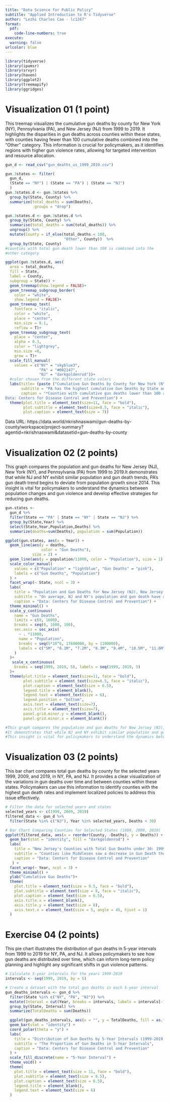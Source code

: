 ```yaml
---
title: "Data Science for Public Policy"
subtitle: "Applied Introduction to R's Tidyverse"
author: "Lezhi Charles Cao - lc1267"
format: 
  pdf:
    code-line-numbers: true
execute: 
  warning: false
urlcolor: blue
---
```


\vspace{0.1in}

```r
library(tidyverse)
library(ipumsr)
library(srvyr)
library(haven)
library(ggplot2)
library(treemapify)
library(ggridges)

```


# Visualization 01 (1 point)

This treemap visualizes the cumulative gun deaths by county for New York (NY), Pennsylvania (PA), and New Jersey (NJ) from 1999 to 2019. It highlights the disparities in gun deaths across counties within these states, with counties having fewer than 100 cumulative deaths combined into the "Other" category. This information is crucial for policymakers, as it identifies regions with higher gun violence rates, allowing for targeted intervention and resource allocation.

```r
gun_d <- read_csv("gun_deaths_us_1999_2019.csv")

gun.3states <- filter(
  gun_d, 
  (State == "NY") | (State == "PA") | (State == "NJ")
  ) 
gun.3states.d <- gun.3states %>% 
  group_by(State, County) %>% 
  summarize(total_deaths = sum(Deaths), 
            .groups = "drop") 

gun.3states.d <- gun.3states.d %>% 
  group_by(State, County) %>% 
  summarise(total_deaths = sum(total_deaths)) %>% 
  ungroup() %>% 
  mutate(County = if_else(total_deaths < 100, 
                          "Other", County))  %>%
  group_by(State, County) 
#counties with total gun death lower than 100 is combined into the
#other category

ggplot(gun.3states.d, aes(
  area = total_deaths, 
  fill = State, 
  label = County, 
  subgroup = State)) + 
  geom_treemap(show.legend = FALSE)+ 
  geom_treemap_subgroup_border(
    color = "white", 
    show.legend = FALSE)+ 
  geom_treemap_text(
    fontface = "italic", 
    color = "white", 
    place = "center",  
    min.size = 0.1, 
    reflow = T)+ 
  geom_treemap_subgroup_text(
    place = "center", 
    alpha = 0.3, 
    color = "lightgrey", 
    min.size =0,
    grow = T)+ 
  scale_fill_manual(
    values = c("NY" = "skyblue3", 
               "PA" = "#002147",
               "NJ" = "darkgoldenrod"))+ 
  #color chosen from the different state colors 
  labs(title= (paste ("Cumulative Gun Deaths by County for New York (NY), Pennsylvania (PA) and \nNew Jersey (NJ): 1999 - 2019*")), 
       subtitle = "PA has the highest cumulative Gun Deaths by State and Individual County", 
       caption = "*Counties with cumulative gun deaths lower than 100 are merged into the other category
Data: Centers for Disease Control and Prevention") +
  theme(plot.title = element_text(size=11, face = "bold"),
        plot.subtitle = element_text(size=8.5, face = "italic"),
        plot.caption = element_text(size = 7))

```

Data URL: https://data.world/nkrishnaswami/gun-deaths-by-county/workspace/project-summary?agentid=nkrishnaswami&datasetid=gun-deaths-by-county
\newpage

# Visualization 02 (2 points)

This graph compares the population and gun deaths for New Jersey (NJ), New York (NY), and Pennsylvania (PA) from 1999 to 2019.It demonstrates that while NJ and NY exhibit similar population and gun death trends, PA's gun death trend begins to deviate from population growth since 2014. This insight is vital for policymakers to understand the dynamics between population changes and gun violence and develop effective strategies for reducing gun deaths.

```r
gun.states <- 
  gun_d %>%
  filter(State == "PA" | State == "NY" | State == "NJ") %>%
  group_by(State,Year) %>%
  select(State,Year,Population,Deaths) %>%
  summarize(deaths=sum(Deaths), population = sum(Population)) 

ggplot(gun.states, aes(x = Year)) +
  geom_line(aes(y = deaths, 
                color = "Gun Deaths"), 
            size = 2) +
  geom_line(aes(y = population/11000, color = "Population"), size = 1) +
  scale_color_manual(
    values = c("Population" = "lightblue", "Gun Deaths" = "pink"),
    labels = c("Gun Deaths", "Population")
  ) +
  facet_wrap(~ State, ncol = 3) +
  labs(
    title = "Population and Gun Deaths for New Jersey (NJ), New Jersey (NJ) and \nPennslyvania (PA): 1999 - 2019",
    subtitle = "On average, NJ and NY's population and gun death have a similar trend, while PA's gun death trend \nstart to deviate from population trend since 2014.",
    caption = "Data: Centers for Disease Control and Prevention") +
  theme_minimal() +
  scale_y_continuous(
    name = "Gun Deaths",
    limits = c(0, 1600),
    breaks = seq(0, 1600, 100),
    sec.axis = sec_axis(
      ~ . *11000,
      name = "Population",
      breaks = seq(5*10^6, 17600000, by = 1100000),
      labels = c("5M", "6.1M", "7.2M", "8.3M", "9.4M", "10.5M", "11.6M","12.7M", "13.8M", "14.9M", "16M", "17.1M")
    )
  )+  
   scale_x_continuous(
    breaks = seq(1999, 2019, 5), labels = seq(1999, 2019, 5)   
  )+
  theme(plot.title = element_text(size=11, face = "bold"),
        plot.subtitle = element_text(size=8.5, face = "italic"),
        plot.caption = element_text(size = 6.5),
        legend.title = element_blank(), 
        legend.text = element_text(size = 6),
        legend.position = "bottom",
        axis.text = element_text(size=7),
        axis.title = element_text(size=7),
        panel.grid.minor.y = element_blank(),
        panel.grid.minor.x = element_blank())

#This graph compares the population and gun deaths for New Jersey (NJ), New York (NY), and Pennsylvania (PA) from 1999 to 2019.
#It demonstrates that while NJ and NY exhibit similar population and gun death trends, PA's gun death trend begins to deviate from population growth since 2014.
#This insight is vital for policymakers to understand the dynamics between population changes and gun violence. In particular, why nearby state like PA showed different trends between gun deaths and population. This visualization could serve as a starting point for policymakers to develop


```
\newpage

# Visualization 03 (2 points)

This bar chart compares total gun deaths by county for the selected years 1999, 2009, and 2019, in NY, PA, and NJ. It provides a clear visualization of the variations in gun deaths over time and between counties within these states. Policymakers can use this information to identify counties with the highest gun death rates and implement localized policies to address this issue effectively.

```r
# Filter the data for selected years and states
selected_years <- c(1999, 2009, 2019)
filtered_data <- gun_d %>%
  filter(State %in% c("NJ"), Year %in% selected_years, Deaths < 30) 

# Bar Chart Comparing Counties for Selected States (1999, 2009, 2019)
ggplot(filtered_data, aes(x = reorder(County, -Deaths), y = Deaths)) +
  geom_bar(stat = "identity", fill = "darkgoldenrod") +
  labs(
    title = "New Jersey's Counties with Total Gun Deaths under 30: 1999, 2009, 2019",
    subtitle = "Counties like Middlesex saw a decrease in Gun Death then a increase as time passes",
    caption = "Data: Centers for Disease Control and Prevention" 
   ) +
  facet_wrap(~ Year, ncol = 3) +
  theme_minimal() +
  ylab("Cumulative Gun Deaths")+
  theme(
    plot.title = element_text(size = 9.5, face = "bold"),
    plot.subtitle = element_text(size = 8, face = "italic"),
    plot.caption = element_text(size = 6.5),
    axis.title.x = element_blank(),
    axis.title.y = element_text(size = 8),
    axis.text.x = element_text(size = 5, angle = 45, hjust = 1)
  ) 
```
\newpage

# Exercise 04 (2 points)

This pie chart illustrates the distribution of gun deaths in 5-year intervals from 1999 to 2019 for NY, PA, and NJ. 
It allows policymakers to see how gun deaths are distributed over time, which can inform long-term policy planning and highlight any significant shifts in gun violence patterns.

```r
# Calculate 5-year intervals for the years 1999-2019
intervals <- seq(1999, 2019, by = 5)

# Create a dataset with the total gun deaths in each 5-year interval
gun_deaths_intervals <- gun_d %>%
  filter(State %in% c("NY", "PA", "NJ")) %>%
  mutate(Interval = cut(Year, breaks = intervals, labels = intervals[-1], include.lowest = TRUE)) %>%
  group_by(State, Interval) %>%
  summarize(TotalDeaths = sum(Deaths))

  ggplot(gun_deaths_intervals, aes(x = "", y = TotalDeaths, fill = as.factor(Interval))) +
  geom_bar(stat = "identity") +
  coord_polar(theta = "y") +
  labs(
    title = "Distribution of Gun Deaths by 5-Year Intervals (1999-2019)",
    subtitle = "The Proportion of Gun Deaths in 5-Year Intervals",
    caption = "Data: Centers for Disease Control and Prevention"
  ) +
  scale_fill_discrete(name = "5-Year Interval") +
  theme_void() +
  theme(
    plot.title = element_text(size = 11, face = "bold"),
    plot.subtitle = element_text(size = 8.5),
    plot.caption = element_text(size = 6.5),
    legend.title = element_blank(),
    legend.text = element_text(size = 6)
  )
```

